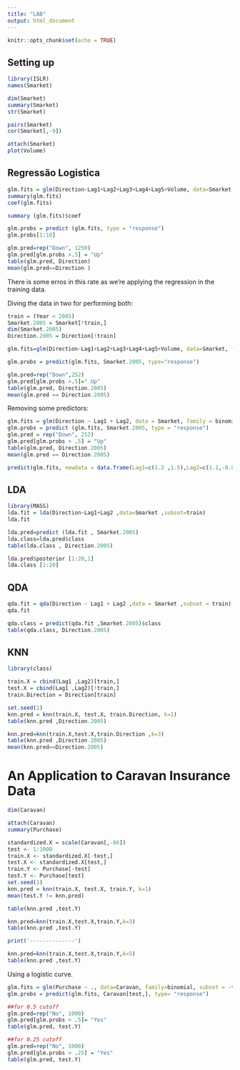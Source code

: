 ```yaml
---
title: "LAB"
output: html_document
---
```


```r
knitr::opts_chunk$set(echo = TRUE)
```

## Setting up

```r
library(ISLR)
names(Smarket)
```
```r
dim(Smarket)
summary(Smarket)
str(Smarket)
```
```r
pairs(Smarket)
cor(Smarket[,-9])
```
```r
attach(Smarket)
plot(Volume)
```


## Regressão Logistica


```r
glm.fits = glm(Direction~Lag1+Lag2+Lag3+Lag4+Lag5+Volume, data=Smarket, family=binomial )
summary(glm.fits)
coef(glm.fits)
```

```r
summary (glm.fits)$coef
```

```r
glm.probs = predict (glm.fits, type = "response")
glm.probs[1:10]
```

```r
glm.pred=rep("Down", 1250)
glm.pred[glm.probs >.5] = "Up"
table(glm.pred, Direction)
mean(glm.pred==Direction )
```
There is some erros in this rate as we're applying the regression in the training data.

Diving the data in two for performing both:

```r
train = (Year < 2005)
Smarket.2005 = Smarket[!train,]
dim(Smarket.2005)
Direction.2005 = Direction[!train]
```

```r
glm.fits=glm(Direction~Lag1+Lag2+Lag3+Lag4+Lag5+Volume, data=Smarket, family=binomial, subset=train)
```

```r
glm.probs = predict(glm.fits, Smarket.2005, type="response")
```

```r
glm.pred=rep("Down",252)
glm.pred[glm.probs >.5]=" Up"
table(glm.pred, Direction.2005)
mean(glm.pred == Direction.2005)
```

Removing some predictors:

```r
glm.fits = glm(Direction ~ Lag1 + Lag2, data = Smarket, family = binomial, subset = train)
glm.probs = predict (glm.fits, Smarket.2005, type = "response")
glm.pred = rep("Down", 252)
glm.pred[glm.probs > .5] = "Up"
table(glm.pred, Direction.2005)
mean(glm.pred == Direction.2005)
```
```r
predict(glm.fits, newdata = data.frame(Lag1=c(1.2 ,1.5),Lag2=c(1.1,-0.8)), type = "response")
```

## LDA

```r
library(MASS)
lda.fit = lda(Direction~Lag1+Lag2 ,data=Smarket ,subset=train)
lda.fit
```
```r
lda.pred=predict (lda.fit , Smarket.2005)
lda.class=lda.pred$class
table(lda.class , Direction.2005)
```

```r
lda.pred$posterior [1:20,1]
lda.class [1:20]
```
## QDA

```r
qda.fit = qda(Direction ~ Lag1 + Lag2 ,data = Smarket ,subset = train)
qda.fit
```
```r
qda.class = predict(qda.fit ,Smarket.2005)$class
table(qda.class, Direction.2005)
```

## KNN

```r
library(class)
```

```r
train.X = cbind(Lag1 ,Lag2)[train,]
test.X = cbind(Lag1 ,Lag2)[!train,]
train.Direction = Direction[train]
```

```r
set.seed(1)
knn.pred = knn(train.X, test.X, train.Direction, k=1)
table(knn.pred ,Direction.2005)
```

```r
knn.pred=knn(train.X,test.X,train.Direction ,k=3)
table(knn.pred ,Direction.2005)
mean(knn.pred==Direction.2005)
```

# An Application to Caravan Insurance Data

```r
dim(Caravan)
```
```r
attach(Caravan)
summary(Purchase)
```
```r
standardized.X = scale(Caravan[,-86])
test <- 1:1000
train.X <- standardized.X[-test,]
test.X <- standardized.X[test,]
train.Y <- Purchase[-test]
test.Y <- Purchase[test]
set.seed(1)
knn.pred = knn(train.X, test.X, train.Y, k=1)
mean(test.Y != knn.pred)
```
```r
table(knn.pred ,test.Y)
```
```r
knn.pred=knn(train.X,test.X,train.Y,k=3)
table(knn.pred ,test.Y)

print('--------------')

knn.pred=knn(train.X,test.X,train.Y,k=5)
table(knn.pred ,test.Y)
```

Using a logistic curve.

```r
glm.fits = glm(Purchase ~ ., data=Caravan, family=binomial, subset = -test) 
glm.probs = predict(glm.fits, Caravan[test,], type= "response")

##for 0.5 cutoff
glm.pred=rep("No", 1000)
glm.pred[glm.probs > .5]= "Yes"
table(glm.pred, test.Y)

##for 0.25 cutoff
glm.pred=rep("No", 1000)
glm.pred[glm.probs > .25] = "Yes"
table(glm.pred, test.Y)
```